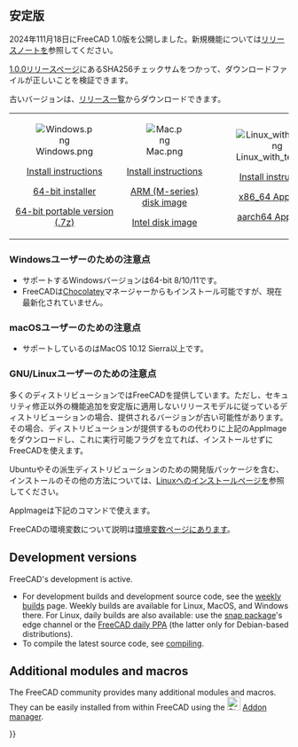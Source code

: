 <languages/>
{{TOCright}}

<span id="Current_stable_version"></span>
== 安定版 ==

2024年111月18日にFreeCAD 1.0版を公開しました。新規機能については[[Release_notes_1.0|リリースノート]]を参照してください。

[https://github.com/FreeCAD/FreeCAD/releases/tag/1.0.0 1.0.0リリースページ]にあるSHA256チェックサムをつかって、ダウンロードファイルが正しいことを検証できます。

古いバージョンは、[https://github.com/FreeCAD/FreeCAD/releases リリース一覧]からダウンロードできます。
<!--Do not remove this tag. It would add even more places where version info has to be kept up to date-->
{| cellpadding="20" style="font-size:120%"

| align=center | [[Image:Windows.png]]

[[Installing_on_Windows|Install instructions]]

[https://github.com/FreeCAD/FreeCAD/releases/download/1.0.0/FreeCAD_1.0.0-conda-Windows-x86_64-installer-1.exe 64-bit installer]

[https://github.com/FreeCAD/FreeCAD/releases/download/1.0.0/FreeCAD_1.0.0-conda-Windows-x86_64-py311.7z 64-bit portable version (.7z)]

| align=center | [[Image:Mac.png]]

[[Installing_on_Mac|Install instructions]]

[https://github.com/FreeCAD/FreeCAD/releases/download/1.0.0/FreeCAD_1.0.0-conda-macOS-arm64-py311.dmg ARM (M-series) disk image]

[https://github.com/FreeCAD/FreeCAD/releases/download/1.0.0/FreeCAD_1.0.0-conda-macOS-x86_64-py311.dmg Intel disk image]

| align=center | [[Image:Linux_with_text.png]]

[[Installing_on_Linux|Install instructions]]

[https://github.com/FreeCAD/FreeCAD/releases/download/1.0.0/FreeCAD_1.0.0-conda-Linux-x86_64-py311.AppImage x86_64 AppImage]

[https://github.com/FreeCAD/FreeCAD/releases/download/1.0.0/FreeCAD_1.0.0-conda-Linux-aarch64-py311.AppImage aarch64 AppImage]

|}

<span id="Notes_for_Windows_users"></span>
=== Windowsユーザーのための注意点 ===

* サポートするWindowsバージョンは64-bit 8/10/11です。
* FreeCADは[https://chocolatey.org/packages/freecad Chocolatey]マネージャーからもインストール可能ですが、現在最新化されていません。

<span id="Notes_for_macOS_users"></span>
=== macOSユーザーのための注意点 ===

* サポートしているのはMacOS 10.12 Sierra以上です。

<span id="Notes_for_GNU/Linux_users"></span>
=== GNU/Linuxユーザーのための注意点 ===

多くのディストリビューションではFreeCADを提供しています。ただし、セキュリティ修正以外の機能追加を安定版に適用しないリリースモデルに従っているディストリビューションの場合、提供されるバージョンが古い可能性があります。その場合、ディストリビューションが提供するものの代わりに上記のAppImageをダウンロードし、これに実行可能フラグを立てれば、インストールせずにFreeCADを使えます。

Ubuntuやその派生ディストリビューションのための開発版パッケージを含む、インストールのその他の方法については、[[Installing_on_Linux/ja|Linuxへのインストール]]ページを参照してください。

AppImageは下記のコマンドで使えます。

{{Code|lang=text|code=
cd path/to/directory_containing_AppImage/
chmod +x ./name_of_AppImage_file.AppImage
HOME="$PWD/Settings" FREECAD_USER_HOME="$PWD/Settings" ./name_of_AppImage_file.AppImage
}}

FreeCADの環境変数について説明は[[Start_up_and_Configuration/a#Environment_variables|環境変数]]ページにあります。

== Development versions ==

FreeCAD's development is active.
* For development builds and development source code, see the [https://github.com/FreeCAD/FreeCAD-Bundle/releases/tag/weekly-builds weekly builds] page. Weekly builds are available for Linux, MacOS, and Windows there. For Linux, daily builds are also available: use the [[Ubuntu_Snap|snap package]]'s edge channel or the [https://launchpad.net/~freecad-maintainers/+archive/ubuntu/freecad-daily FreeCAD daily PPA] (the latter only for Debian-based distributions).
* To compile the latest source code, see [[Compiling|compiling]].

== Additional modules and macros ==

The FreeCAD community provides many additional modules and macros. They can be easily installed from within FreeCAD using the [[Image:Std_AddonMgr.svg|24px]] [[Std_AddonMgr|Addon manager]].


{{Userdocnavi{{#translation:}}}}